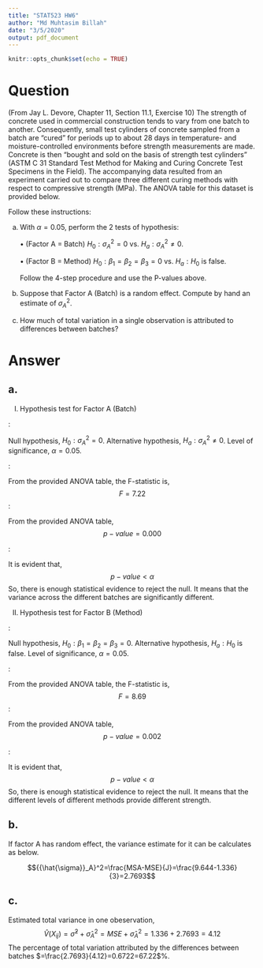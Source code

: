 ```yaml
---
title: "STAT523 HW6"
author: "Md Muhtasim Billah"
date: "3/5/2020"
output: pdf_document
---
```


```r
knitr::opts_chunk$set(echo = TRUE)
```

# Question

(From Jay L. Devore, Chapter 11, Section 11.1, Exercise 10) The strength of concrete used in commercial construction tends to vary from one batch to another. Consequently, small test cylinders of concrete sampled from a batch are “cured” for periods up to about 28 days in temperature- and moisture-controlled environments before strength measurements are made. Concrete is then “bought and sold on the basis of strength test cylinders” (ASTM C 31 Standard Test Method for Making and Curing Concrete Test Specimens in the Field). The accompanying data resulted from an experiment carried out to compare three different curing methods with respect to compressive strength (MPa). The ANOVA table for this dataset is provided below.

\begin{center}
\begin{tabular}{|l|c|c|c|c|c|}
\hline
{Source}   & {DF}    & {SS}      & {MS}      & {F} & {p-value} \\
\hline
{Batch}    & $9$     & $86.793$    & $9.644$   & $7.22$   & $0.000$ \\
\hline
{Method}   & $2$     & $23.229$  & $11.614$   & $8.69$   & $0.002$ \\
\hline
{Error}    & $18$    & $24.045$   & $1.336$ & &\\
\hline
{Total}    & $29$    & $134.067$  & & &\\
\hline
\end{tabular}
\end{center}

Follow these instructions:
  
  a. With $\alpha=0.05$, perform the 2 tests of hypothesis: 
      
      • (Factor A = Batch) $H_0: {\sigma_A}^2= 0$ vs. $H_a: {\sigma_A}^2 \ne 0$.
      
      • (Factor B = Method) $H_0: \beta_1= \beta_2= \beta_3=0$ vs. $H_a: H_0$ is false.
      
      Follow the 4-step procedure and use the P-values above.
  b. Suppose that Factor A (Batch) is a random effect. Compute by hand an estimate of ${\sigma_A}^2$.
  c. How much of total variation in a single observation is attributed to differences between batches?

# Answer

## a.

  I) Hypothesis test for Factor A (Batch)

\underline{Step 1}:

Null hypothesis, $H_0: {\sigma_A}^2= 0$.\newline 
Alternative hypothesis, $H_a: {\sigma_A}^2 \ne 0$.\newline
Level of significance, $\alpha=0.05$.\newline

\underline{Step 2}:

From the provided ANOVA table, the F-statistic is,
$$F=7.22$$
\underline{Step 3}:

From the provided ANOVA table,
$$p-value=0.000$$

\underline{Step 4}:

It is evident that,
$$p-value<\alpha$$
So, there is enough statistical evidence to reject the null. It means that the variance across the different batches are significantly different.


  II) Hypothesis test for Factor B (Method)
  
\underline{Step 1}:

Null hypothesis, $H_0: \beta_1= \beta_2= \beta_3=0$.\newline 
Alternative hypothesis, $H_a: H_0$ is false.\newline
Level of significance, $\alpha=0.05$.\newline

\underline{Step 2}:

From the provided ANOVA table, the F-statistic is,
$$F=8.69$$
\underline{Step 3}:

From the provided ANOVA table,
$$p-value=0.002$$

\underline{Step 4}:

It is evident that,
$$p-value<\alpha$$
So, there is enough statistical evidence to reject the null. It means that the different levels of different methods provide different strength.

## b.

If factor A has random effect, the variance estimate for it can be calculates as below.

$${{\hat{\sigma}}_A}^2=\frac{MSA-MSE}{J}=\frac{9.644-1.336}{3}=2.7693$$

## c.

Estimated total variance in one obeservation,
$$\hat{V}(X_{ij})={\hat{\sigma}}^2+{{\hat{\sigma}}_A}^2=MSE+{{\hat{\sigma}}_A}^2=1.336+2.7693=4.12$$
The percentage of total variation attributed by the differences between batches $=\frac{2.7693}{4.12}=0.6722=67.22$%.




